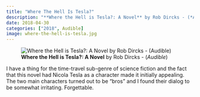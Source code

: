 ```yaml
---
title: "Where The Hell Is Tesla?"
description: "**Where the Hell is Tesla?: A Novel** by Rob Dircks - (*Audible*)"
date: 2018-04-30
categories: ["2018", Audible]
image: where-the-hell-is-tesla.jpg
---
```

![**Where the Hell is Tesla?: A Novel** by Rob Dircks - (*Audible*)](where-the-hell-is-tesla.jpg){fig-align="left"}

I have a thing for the time-travel sub-genre of science fiction and the fact that this novel had Nicola Tesla as a character made it initially appealing. The two main characters turned out to be "bros" and I found their dialog to be somewhat irritating. Forgettable. 